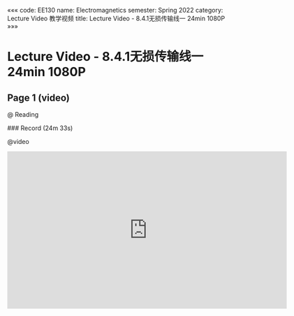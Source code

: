 «««
code: EE130
name: Electromagnetics
semester: Spring 2022
category: Lecture Video 教学视频
title: Lecture Video - 8.4.1无损传输线一 24min 1080P
»»»

# Lecture Video - 8.4.1无损传输线一 24min 1080P

## Page 1 (video)

@ Reading

<div class="markdown-body">
### Record (24m 33s)
</div>

@video

<iframe src="https://sbbrisk.com/e/oyrhce3ailzb.html" frameborder=0 marginwidth=0 marginheight=0 scrolling=no width=640 height=360 allowfullscreen></iframe>
